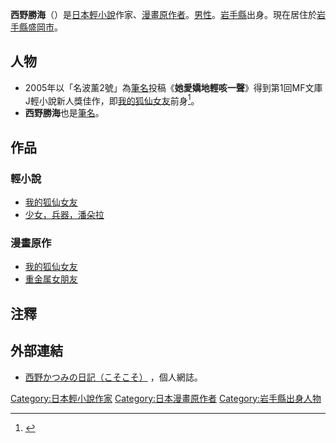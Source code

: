 {{Infobox writer
| name          = 西野勝海
| pseudonym     = にしの かつみ
| birth_date    = 
| birth_place   = {{Flagicon|日本}}[[日本|日本]] [[岩手县|岩手县]]
| death_date    = 
| death_place   = 
| occupation    = [[輕小說|輕小說作家]]
| nationality   = {{Flagicon|日本}}[[日本|日本]]
| period        = [[2005年|2005年]] -
| genre         = 
| subject       = 
| movement      = 
| notable_works = [[かのこん|かのこん]]<br />[[我的狐仙女友|我的狐仙女友]]
| awards        = 第1回 [[MF文庫J輕小說新人獎|MF文庫J輕小說新人獎]]（[[Media_Factory|Media Factory]]贊助）榮獲榮譽獎。<br/>（《她愛嬌地輕咳一聲》 [[2005年|2005年]]）
}}
{{japanese|西野 かつみ|にしの かつみ|Nishino Katsumi}}
'''西野勝海'''（{{lang-ja|西野かつみ}}{{bd}}）是[[日本|日本]][[輕小說|輕小說]]作家、[[漫畫原作者|漫畫原作者]]。[[男性|男性]]。[[岩手縣|岩手縣]]出身。現在居住於[[岩手縣|岩手縣]][[盛岡市|盛岡市]]。

==人物==
* 2005年以「名波薰2號」為[[筆名|筆名]]投稿《'''她愛嬌地輕咳一聲'''》得到第1回MF文庫J輕小說新人獎佳作，即[[我的狐仙女友|我的狐仙女友]]前身<ref>{{lang|ja|彼女（''''かの'''じょ）は'''こん'''、とかわいく咳をして＝'''かのこん'''}}</ref>。
*'''西野勝海'''也是[[筆名|筆名]]。

==作品==
===輕小說===
*[[我的狐仙女友|我的狐仙女友]]
*[[少女，兵器，潘朵拉|少女，兵器，潘朵拉]]
===漫畫原作===
*[[我的狐仙女友|我的狐仙女友]]
*[[重金属女朋友|重金属女朋友]]

==注釋==
{{reflist}}

==外部連結==
* {{ja}} [http://nikkaturomanp.blog25.fc2.com/ 西野かつみの日記（こそこそ）] {{Wayback|url=http://nikkaturomanp.blog25.fc2.com/ |date=20200813143355 }}，個人網誌。

{{DEFAULTSORT:Nishino Katsumi}}
[[Category:日本輕小說作家|Category:日本輕小說作家]]
[[Category:日本漫畫原作者|Category:日本漫畫原作者]]
[[Category:岩手縣出身人物|Category:岩手縣出身人物]]